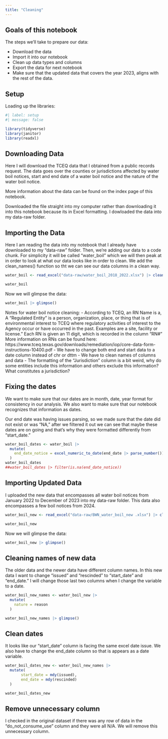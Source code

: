 ```yaml
---
title: "Cleaning"
---
```


## Goals of this notebook

The steps we'll take to prepare our data:

- Download the data
- Import it into our notebook
- Clean up data types and columns
- Export the data for next notebook
- Make sure that the updated data that covers the year 2023, aligns with the rest of the data. 

## Setup 

Loading up the libraries: 

```r
#| label: setup
#| message: false

library(tidyverse)
library(janitor)
library(readxl)
```


## Downloading Data 

Here I will download the TCEQ data that I obtained from a public records request. The data goes over the counties or jurisdictions affected by water boil notices, start and end date of a water boil notice and the nature of the water boil notice. 

More information about the data can be found on the index page of this notebook. 

Downloaded the file straight into my computer rather than downloading it into this notebook because its in Excel formatting. I dowloaded the data into my data-raw folder. 

## Importing the Data 

Here I am reading the data into my notebook that I already have downloaded to my "data-raw" folder. Then, we're adding our data to a code chunk. For simplicity it will be called "water_boil" which we will then peak at in order to look at what our data looks like in order to clean. We add the clean_names() function so tht we can see our data columns in a clean way. 

```r
water_boil <- read_excel("data-raw/water_boil_2018_2022.xlsx") |> clean_names()

water_boil
```

Now we will glimpse the data: 

```r
water_boil |> glimpse()
```

Notes for water boil notice cleaning: 
- According to TCEQ, an RN Name is a, A “Regulated Entity” is a person, organization, place, or thing that is of environmental interest to TCEQ where regulatory activities of interest to the Agency occur or have occurred in the past. Examples are a site, facility or license." Each RN is given an 11 digit, which is recorded in the column "RN#" More information on RNs can be found here: https://www.tceq.texas.gov/downloads/remediation/iop/core-data-form-instructions-10400.pdf 
- We have to change both end and start data to a date column instead of chr or dttm
- We have to clean names of columns and data 
- The formatting of the "Jurisdiction" column is a bit weird, why do some entities include this information and others exclude this information? What constitutes a jurisdiction?  

## Fixing the dates 

We want to make sure that our dates are in month, date, year format for consistency in our analysis. We also want to make sure that our notebook recognizes that information as dates. 

Our end date was having issues parsing, so we made sure that the date did not exist or was "NA," after we filtered it out we can see that maybe these dates are on going and that's why they were formatted differently from "start_date."

```r
water_boil_dates <- water_boil |>
  mutate(
    end_date_notice = excel_numeric_to_date(end_date |> parse_number()), .after = end_date
  )
water_boil_dates
##water_boil_dates |> filter(is.na(end_date_notice))
```

## Importing Updated Data  

I uploaded the new data that encompasses all water boil notices from January 2022 to December of 2023 into my data-raw folder. This data also encompasses a few boil notices from 2024. 

```r
water_boil_new <- read_excel("data-raw/BWN_water_boil_new .xlsx") |> clean_names() 

water_boil_new 
```

Now we will glimpse the data: 

```r
water_boil_new |> glimpse()
```

## Cleaning names of new data

The older data and the newer data have different column names. In this new data I want to change "issued" and "rescinded" to "start_date" and "end_date." I will change those last two columns when I change the variable to a date. 

```r
water_boil_new_names <- water_boil_new |>
  mutate(
    nature = reason
  )

water_boil_new_names |> glimpse()
```

## Clean dates 

It looks like our "start_date" column is facing the same excel date issue. We also have to change the end_date column so that is appears as a date variable. 

```r
water_boil_dates_new <- water_boil_new_names |>
  mutate(
       start_date = mdy(issued), 
       end_date = mdy(rescinded)
  )

water_boil_dates_new

```

## Remove unnecessary column 

I checked in the original dataset if there was any row of data in the "do_not_consume_use" column and they were all N/A. We will remove this unnecessary column. 




